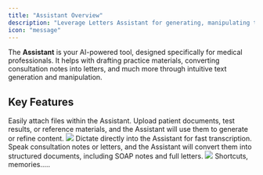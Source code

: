 ```yaml
---
title: "Assistant Overview"
description: "Leverage Letters Assistant for generating, manipulating text, and medical documentation"
icon: "message"
---
```


The **Assistant** is your AI-powered tool, designed specifically for medical professionals. It helps with drafting practice materials, converting consultation notes into letters, and much more through intuitive text generation and manipulation.

## Key Features

<Card title="Attachments" icon="paperclip">
  Easily attach files within the Assistant. Upload patient documents, test results, or reference materials, and the Assistant will use them to generate or refine content.

  <Frame>
    <img src="/images/chatattach.jpg" />
  </Frame>
</Card>

<Card title="Dictation" icon="microphone">
  Dictate directly into the Assistant for fast transcription. Speak consultation notes or letters, and the Assistant will convert them into structured documents, including SOAP notes and full letters.

  <Frame>
    <img src="/images/chatrecord.jpg" />
  </Frame>
</Card>

<Card title="Additional Capabilities" icon="sparkles">
  Shortcuts, memories.....
</Card>